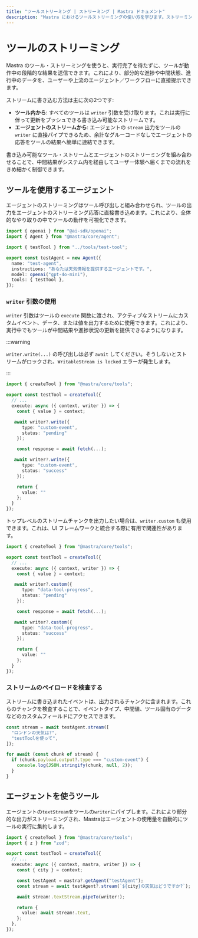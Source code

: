 ```yaml
---
title: "ツールストリーミング | ストリーミング | Mastra ドキュメント"
description: "Mastra におけるツールストリーミングの使い方を学びます。ストリーミング中のツール呼び出し、ツールの結果、ツール実行イベントの扱いについて解説します。"
---
```


# ツールのストリーミング

Mastra のツール・ストリーミングを使うと、実行完了を待たずに、ツールが動作中の段階的な結果を送信できます。これにより、部分的な進捗や中間状態、進行中のデータを、ユーザーや上流のエージェント／ワークフローに直接提示できます。

ストリームに書き込む方法は主に次の2つです:

- **ツール内から**: すべてのツールは `writer` 引数を受け取ります。これは実行に伴って更新をプッシュできる書き込み可能なストリームです。
- **エージェントのストリームから**: エージェントの `stream` 出力をツールの `writer` に直接パイプできるため、余計なグルーコードなしでエージェントの応答をツールの結果へ簡単に連結できます。

書き込み可能なツール・ストリームとエージェントのストリーミングを組み合わせることで、中間結果がシステム内を経由してユーザー体験へ届くまでの流れをきめ細かく制御できます。

## ツールを使用するエージェント

エージェントのストリーミングはツール呼び出しと組み合わせられ、ツールの出力をエージェントのストリーミング応答に直接書き込めます。これにより、全体的なやり取りの中でツールの動作を可視化できます。

```typescript {4,10} showLineNumbers copy
import { openai } from "@ai-sdk/openai";
import { Agent } from "@mastra/core/agent";

import { testTool } from "../tools/test-tool";

export const testAgent = new Agent({
  name: "test-agent",
  instructions: "あなたは天気情報を提供するエージェントです。",
  model: openai("gpt-4o-mini"),
  tools: { testTool },
});
```


### `writer` 引数の使用

`writer` 引数はツールの `execute` 関数に渡され、アクティブなストリームにカスタムイベント、データ、または値を出力するために使用できます。これにより、実行中でもツールが中間結果や進捗状況の更新を提供できるようになります。

:::warning

`writer.write(...)` の呼び出しは必ず `await` してください。そうしないとストリームがロックされ、`WritableStream is locked` エラーが発生します。

:::

```typescript {5,8,15} showLineNumbers copy
import { createTool } from "@mastra/core/tools";

export const testTool = createTool({
  // ...
  execute: async ({ context, writer }) => {
    const { value } = context;

   await writer?.write({
      type: "custom-event",
      status: "pending"
    });

    const response = await fetch(...);

   await writer?.write({
      type: "custom-event",
      status: "success"
    });

    return {
      value: ""
    };
  }
});
```

トップレベルのストリームチャンクを出力したい場合は、`writer.custom` も使用できます。これは、UI フレームワークと統合する際に有用で関連性があります。

```typescript {5,8,15} showLineNumbers copy
import { createTool } from "@mastra/core/tools";

export const testTool = createTool({
  // ...
  execute: async ({ context, writer }) => {
    const { value } = context;

   await writer?.custom({
      type: "data-tool-progress",
      status: "pending"
    });

    const response = await fetch(...);

   await writer?.custom({
      type: "data-tool-progress",
      status: "success"
    });

    return {
      value: ""
    };
  }
});
```


### ストリームのペイロードを検査する

ストリームに書き込まれたイベントは、出力されるチャンクに含まれます。これらのチャンクを検査することで、イベントタイプ、中間値、ツール固有のデータなどのカスタムフィールドにアクセスできます。

```typescript showLineNumbers copy
const stream = await testAgent.stream([
  "ロンドンの天気は?",
  "testToolを使って",
]);

for await (const chunk of stream) {
  if (chunk.payload.output?.type === "custom-event") {
    console.log(JSON.stringify(chunk, null, 2));
  }
}
```


## エージェントを使うツール

エージェントの`textStream`をツールの`writer`にパイプします。これにより部分的な出力がストリーミングされ、Mastraはエージェントの使用量を自動的にツールの実行に集約します。

```typescript showLineNumbers copy
import { createTool } from "@mastra/core/tools";
import { z } from "zod";

export const testTool = createTool({
  // ...
  execute: async ({ context, mastra, writer }) => {
    const { city } = context;

    const testAgent = mastra?.getAgent("testAgent");
    const stream = await testAgent?.stream(`${city}の天気はどうですか?`);

    await stream!.textStream.pipeTo(writer!);

    return {
      value: await stream!.text,
    };
  },
});
```
